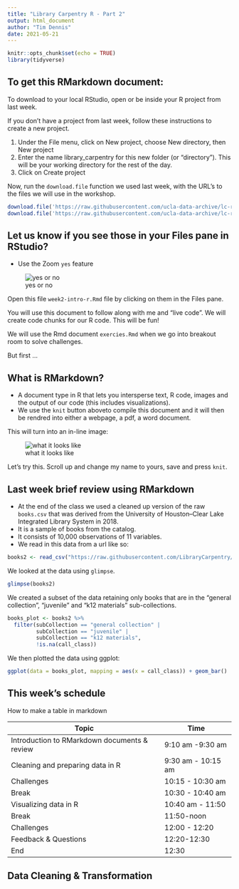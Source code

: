 ```yaml
---
title: "Library Carpentry R - Part 2"
output: html_document
author: "Tim Dennis"
date: 2021-05-21
---
```


```r
knitr::opts_chunk$set(echo = TRUE)
library(tidyverse)
```

## To get this RMarkdown document: 

To download to your local RStudio, open or be inside your R project from last week. 

If you don't have a project from last week, follow these instructions to create a new project. 

1. Under the File menu, click on New project, choose New directory, then New project
2. Enter the name library_carpentry for this new folder (or “directory”). This will be your working directory for the rest of the day.
3. Click on Create project

Now, run the `download.file` function we used last week, with the URL's to the files we will use in the workshop. 

```r
download.file('https://raw.githubusercontent.com/ucla-data-archive/lc-r_week2/main/week2-intro-r.Rmd', 'week2-intro-r.Rmd')
download.file('https://raw.githubusercontent.com/ucla-data-archive/lc-r_week2/main/exercises.Rmd', 'exercises.Rmd')
```


## Let us know if you see those in your Files pane in RStudio? 

* Use the Zoom `yes` feature

![yes or no](zoom-yes.png)

Open this file `week2-intro-r.Rmd` file by clicking on them in the Files pane. 

You will use this document to follow along with me and "live code". We will create code chunks for our R code. This will be fun! 

We will use the Rmd document `exercies.Rmd` when we go into breakout room to solve challenges. 

But first ... 

## What is RMarkdown? 

* A document type in R that lets you intersperse text, R code, images and the output of our code (this includes visualizations).
* We use the `knit` button aboveto compile this document and it will then be rendred into either a webpage, a pdf, a word document.

This will turn into an in-line image: 

![what it looks like](https://raw.githubusercontent.com/ucla-data-archive/lc-r_week2/main/rmarkdown.png)

Let's try this. Scroll up and change my name to yours, save and press `knit`.

## Last week brief review using RMarkdown

* At the end of the class we used a cleaned up version of the raw `books.csv` that was derived from the University of Houston–Clear Lake Integrated Library System in 2018.
* It is a sample of books from the catalog. 
* It consists of 10,000 observations of 11 variables. 
* We read in this data from a url like so: 

```r
books2 <- read_csv("https://raw.githubusercontent.com/LibraryCarpentry/lc-r/main/data/books_reformatted.csv")
```

We looked at the data using `glimpse`. 

```r
glimpse(books2)
```

We created a subset of the data retaining only books that are in the "general collection", "juvenile" and "k12 materials" sub-collections. 

```r
books_plot <- books2 %>% 
  filter(subCollection == "general collection" |
         subCollection == "juvenile" |
         subCollection == "k12 materials",
         !is.na(call_class))
```

We then plotted the data using ggplot: 

```r
ggplot(data = books_plot, mapping = aes(x = call_class)) + geom_bar()
```

## This week's schedule 

How to make a table in markdown 

| Topic | Time |
| ------- | ----- | 
| Introduction to RMarkdown documents & review | 9:10 am -9:30 am |
| Cleaning and preparing data in R | 9:30 am - 10:15 am | 
| Challenges | 10:15 - 10:30 am |
| Break | 10:30 - 10:40 am |
| Visualizing data in R | 10:40 am - 11:50 |
| Break | 11:50-noon | 
| Challenges | 12:00 - 12:20  | 
| Feedback & Questions | 12:20-12:30 |
| End | 12:30 | 

## Data Cleaning & Transformation 


